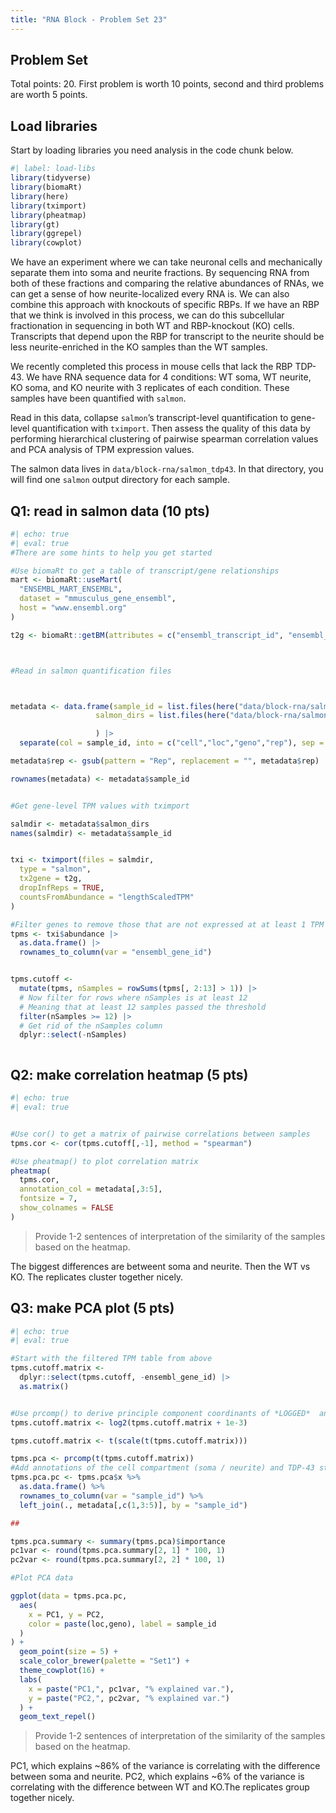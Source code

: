 ```yaml
---
title: "RNA Block - Problem Set 23"
---
```


## Problem Set

Total points: 20. First problem is worth 10 points, second and third problems are worth 5 points.

## Load libraries

Start by loading libraries you need analysis in the code chunk below.

```r
#| label: load-libs
library(tidyverse)
library(biomaRt)
library(here)
library(tximport)
library(pheatmap)
library(gt)
library(ggrepel)
library(cowplot)

```


We have an experiment where we can take neuronal cells and mechanically separate them into soma and neurite fractions.  By sequencing RNA from both of these fractions and comparing the relative abundances of RNAs, we can get a sense of how neurite-localized every RNA is. We can also combine this approach with knockouts of specific RBPs. If we have an RBP that we think is involved in this process, we can do this subcellular fractionation in sequencing in both WT and RBP-knockout (KO) cells. Transcripts that depend upon the RBP for transcript to the neurite should be less neurite-enriched in the KO samples than the WT samples.

We recently completed this process in mouse cells that lack the RBP TDP-43.  We have RNA sequence data for 4 conditions: WT soma, WT neurite, KO soma, and KO neurite with 3 replicates of each condition.  These samples have been quantified with `salmon`. 

Read in this data, collapse `salmon`'s transcript-level quantification to gene-level quantification with `tximport`.  Then assess the quality of this data by performing hierarchical clustering of pairwise spearman correlation values and PCA analysis of TPM expression values.

The salmon data lives in `data/block-rna/salmon_tdp43`. In that directory, you will find one `salmon` output directory for each sample.

## Q1: read in salmon data (10 pts) 

```r
#| echo: true
#| eval: true
#There are some hints to help you get started

#Use biomaRt to get a table of transcript/gene relationships
mart <- biomaRt::useMart(
  "ENSEMBL_MART_ENSEMBL",
  dataset = "mmusculus_gene_ensembl",
  host = "www.ensembl.org"
)

t2g <- biomaRt::getBM(attributes = c("ensembl_transcript_id", "ensembl_gene_id", "external_gene_name"), mart = mart) |> dplyr::select(ensembl_transcript_id, ensembl_gene_id)



#Read in salmon quantification files



metadata <- data.frame(sample_id = list.files(here("data/block-rna/salmon_tdp43")),
                   salmon_dirs = list.files(here("data/block-rna/salmon_tdp43"),recursive = T,pattern = ".gz$", full.names = T)

                   ) |> 
  separate(col = sample_id, into = c("cell","loc","geno","rep"), sep = "_", remove = F)

metadata$rep <- gsub(pattern = "Rep", replacement = "", metadata$rep) 

rownames(metadata) <- metadata$sample_id


#Get gene-level TPM values with tximport

salmdir <- metadata$salmon_dirs
names(salmdir) <- metadata$sample_id


txi <- tximport(files = salmdir,
  type = "salmon",
  tx2gene = t2g,
  dropInfReps = TRUE,
  countsFromAbundance = "lengthScaledTPM"
)

#Filter genes to remove those that are not expressed at at least 1 TPM in EVERY sample
tpms <- txi$abundance |>
  as.data.frame() |>
  rownames_to_column(var = "ensembl_gene_id")


tpms.cutoff <-
  mutate(tpms, nSamples = rowSums(tpms[, 2:13] > 1)) |>
  # Now filter for rows where nSamples is at least 12
  # Meaning that at least 12 samples passed the threshold
  filter(nSamples >= 12) |>
  # Get rid of the nSamples column
  dplyr::select(-nSamples)



```


## Q2: make correlation heatmap (5 pts)


```r
#| echo: true
#| eval: true


#Use cor() to get a matrix of pairwise correlations between samples
tpms.cor <- cor(tpms.cutoff[,-1], method = "spearman")

#Use pheatmap() to plot correlation matrix
pheatmap(
  tpms.cor,
  annotation_col = metadata[,3:5],
  fontsize = 7,
  show_colnames = FALSE
)


```

> Provide 1-2 sentences of interpretation of the similarity of the samples based on the heatmap.

The biggest differences are betweent soma and neurite. Then the WT vs KO. The replicates cluster together nicely.


## Q3: make PCA plot (5 pts)


```r
#| echo: true
#| eval: true

#Start with the filtered TPM table from above
tpms.cutoff.matrix <-
  dplyr::select(tpms.cutoff, -ensembl_gene_id) |>
  as.matrix()


#Use prcomp() to derive principle component coordinants of *LOGGED*  and *Scaled* TPM values
tpms.cutoff.matrix <- log2(tpms.cutoff.matrix + 1e-3)

tpms.cutoff.matrix <- t(scale(t(tpms.cutoff.matrix)))

tpms.pca <- prcomp(t(tpms.cutoff.matrix))
#Add annotations of the cell compartment (soma / neurite) and TDP-43 status (WT / KO) of the samples
tpms.pca.pc <- tpms.pca$x %>%
  as.data.frame() %>%
  rownames_to_column(var = "sample_id") %>% 
  left_join(., metadata[,c(1,3:5)], by = "sample_id")

## 

tpms.pca.summary <- summary(tpms.pca)$importance
pc1var <- round(tpms.pca.summary[2, 1] * 100, 1)
pc2var <- round(tpms.pca.summary[2, 2] * 100, 1)

#Plot PCA data

ggplot(data = tpms.pca.pc,
  aes(
    x = PC1, y = PC2,
    color = paste(loc,geno), label = sample_id
  )
) +
  geom_point(size = 5) +
  scale_color_brewer(palette = "Set1") +
  theme_cowplot(16) +
  labs(
    x = paste("PC1,", pc1var, "% explained var."),
    y = paste("PC2,", pc2var, "% explained var.")
  ) +
  geom_text_repel()

```

> Provide 1-2 sentences of interpretation of the similarity of the samples based on the heatmap.

PC1, which explains ~86% of the variance is correlating with the difference between soma and neurite. PC2, which explains ~6% of the variance is correlating with the difference between WT and KO.The replicates group together nicely.
